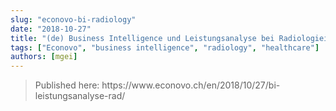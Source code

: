 ```yaml
---
slug: "econovo-bi-radiology"
date: "2018-10-27"
title: "(de) Business Intelligence und Leistungsanalyse bei Radiologieinstituten"
tags: ["Econovo", "business intelligence", "radiology", "healthcare"]
authors: [mgei]
---
```

  
> Published here: https://www.econovo.ch/en/2018/10/27/bi-leistungsanalyse-rad/
